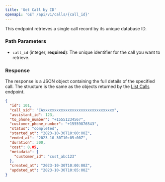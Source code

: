 ```yaml
---
title: 'Get Call by ID'
openapi: 'GET /api/v1/calls/{call_id}'
---
```


This endpoint retrieves a single call record by its unique database ID.

### Path Parameters

- `call_id` (integer, **required**): The unique identifier for the call you want to retrieve.

### Response

The response is a JSON object containing the full details of the specified call. The structure is the same as the objects returned by the [List Calls](/api-reference/calls/list) endpoint.

```json Response
{
  "id": 101,
  "call_sid": "CAxxxxxxxxxxxxxxxxxxxxxxxxxxxxxxxx",
  "assistant_id": 123,
  "to_phone_number": "+15551234567",
  "customer_phone_number": "+15559876543",
  "status": "completed",
  "started_at": "2023-10-30T10:00:00Z",
  "ended_at": "2023-10-30T10:05:00Z",
  "duration": 300,
  "cost": 0.05,
  "metadata": {
    "customer_id": "cust_abc123"
  },
  "created_at": "2023-10-30T10:00:00Z",
  "updated_at": "2023-10-30T10:05:00Z"
}
``` 